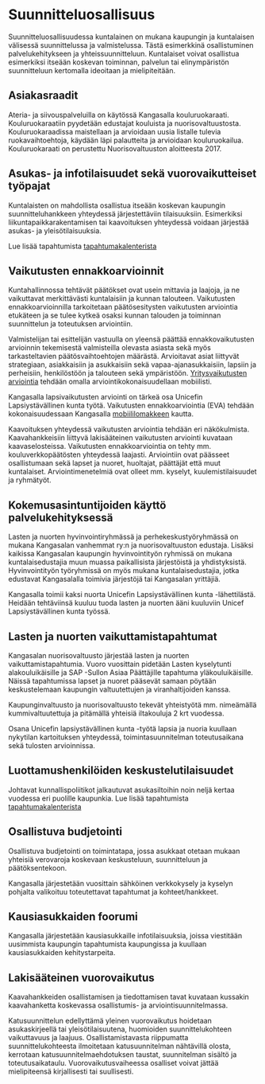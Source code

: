 # Suunnitteluosallisuus

Suunnitteluosallisuudessa kuntalainen on mukana kaupungin ja kuntalaisen välisessä suunnittelussa ja valmistelussa. Tästä esimerkkinä osallistuminen palvelukehitykseen ja yhteissuunnitteluun. Kuntalaiset voivat osallistua esimerkiksi itseään koskevan toiminnan, palvelun tai elinympäristön suunnitteluun kertomalla ideoitaan ja mielipiteitään.

## Asiakasraadit

Ateria- ja siivouspalveluilla on käytössä Kangasalla kouluruokaraati. Kouluruokaraatiin pyydetään edustajat kouluista ja nuorisovaltuustosta. Kouluruokaraadissa maistellaan ja arvioidaan uusia listalle tulevia ruokavaihtoehtoja, käydään läpi palautteita ja arvioidaan kouluruokailua. Kouluruokaraati on perustettu Nuorisovaltuuston aloitteesta 2017.

## Asukas- ja infotilaisuudet sekä vuorovaikutteiset työpajat

Kuntalaisten on mahdollista osallistua itseään koskevan kaupungin suunnitteluhankkeen yhteydessä järjestettäviin tilaisuuksiin. Esimerkiksi liikuntapaikkarakentamisen tai kaavoituksen yhteydessä voidaan järjestää asukas- ja yleisötilaisuuksia.

Lue lisää tapahtumista [tapahtumakalenterista](https://www.kangasala.fi/kaupunki-ja-paatoksenteko/osallistu-ja-vaikuta/tilaisuudet-ja-tapahtumat/)

## Vaikutusten ennakkoarvioinnit

Kuntahallinnossa tehtävät päätökset ovat usein mittavia ja laajoja, ja ne vaikuttavat merkittävästi kuntalaisiin ja kunnan talouteen. Vaikutusten ennakkoarvioinnilla tarkoitetaan päätösesitysten vaikutusten arviointia etukäteen ja se tulee kytkeä osaksi kunnan talouden ja toiminnan suunnittelun ja toteutuksen arviointiin.

Valmistelijan tai esittelijän vastuulla on yleensä päättää ennakkovaikutusten arvioinnin tekemisestä valmisteilla olevasta asiasta sekä myös tarkasteltavien päätösvaihtoehtojen määrästä. Arvioitavat asiat liittyvät strategiaan, asiakkaisiin ja asukkaisiin sekä vapaa-ajanasukkaisiin, lapsiin ja perheisiin, henkilöstöön ja talouteen sekä ympäristöön. [Yritysvaikutusten arviointia](https://link.webropol.com/s/yritysvaikutukset) tehdään omalla arviointikokonaisuudellaan mobiilisti.

Kangasalla lapsivaikutusten arviointi on tärkeä osa Unicefin Lapsiystävällinen kunta työtä. Vaikutusten ennakkoarviointia (EVA) tehdään kokonaisuudessaan Kangasalla [mobiililomakkeen](https://link.webropol.com/s/evalomake) kautta.

Kaavoituksen yhteydessä vaikutusten arviointia tehdään eri näkökulmista. Kaavahankkeisiin liittyvä lakisääteinen vaikutusten arviointi kuvataan kaavaselosteissa. Vaikutusten ennakkoarviointia on tehty mm. kouluverkkopäätösten yhteydessä laajasti. Arviointiin ovat päässeet osallistumaan sekä lapset ja nuoret, huoltajat, päättäjät että muut kuntalaiset. Arviointimenetelmiä ovat olleet mm. kyselyt, kuulemistilaisuudet ja ryhmätyöt.

## Kokemusasintuntijoiden käyttö palvelukehityksessä

Lasten ja nuorten hyvinvointiryhmässä ja perhekeskustyöryhmässä on mukana Kangasalan vanhemmat ry:n ja nuorisovaltuuston edustaja. Lisäksi kaikissa Kangasalan kaupungin hyvinvointityön ryhmissä on mukana kuntalaisedustajia muun muassa paikallisista järjestöistä ja yhdistyksistä. Hyvinvointityön työryhmissä on myös mukana kuntalaisedustajia, jotka edustavat Kangasalalla toimivia järjestöjä tai Kangasalan yrittäjiä. 

Kangasalla toimii kaksi nuorta Unicefin Lapsiystävällinen kunta -lähettilästä. Heidään tehtäviinsä kuuluu tuoda lasten ja nuorten ääni kuuluviin Unicef Lapsiystävällinen kunta työssä. 

## Lasten ja nuorten vaikuttamistapahtumat

Kangasalan nuorisovaltuusto järjestää lasten ja nuorten vaikuttamistapahtumia. Vuoro vuosittain pidetään Lasten kyselytunti alakouluikäisille ja SAP -Sullon Asiaa Päättäjille tapahtuma yläkouluikäisille. Näissä tapahtumissa lapset ja nuoret pääsevät samaan pöytään keskustelemaan kaupungin valtuutettujen ja viranhaltijoiden kanssa.    

Kaupunginvaltuusto ja nuorisovaltuusto tekevät yhteistyötä mm. nimeämällä kummivaltuutettuja ja pitämällä yhteisiä iltakouluja 2 krt vuodessa.

Osana Unicefin lapsiystävällinen kunta -työtä lapsia ja nuoria kuullaan nykytilan kartoituksen yhteydessä, toimintasuunnitelman toteutusaikana sekä tulosten arvioinnissa.  

## Luottamushenkilöiden keskustelutilaisuudet

Johtavat kunnallispoliitikot jalkautuvat asukasiltoihin noin neljä kertaa vuodessa eri puolille kaupunkia. Lue lisää tapahtumista [tapahtumakalenterista](https://www.kangasala.fi/kaupunki-ja-paatoksenteko/osallistu-ja-vaikuta/tilaisuudet-ja-tapahtumat/)

## Osallistuva budjetointi

Osallistuva budjetointi on toimintatapa, jossa asukkaat otetaan mukaan yhteisiä verovaroja koskevaan keskusteluun, suunnitteluun ja päätöksentekoon.

Kangasalla järjestetään vuosittain sähköinen verkkokysely ja kyselyn pohjalta valikoituu toteutettavat tapahtumat ja kohteet/hankkeet. 

## Kausiasukkaiden foorumi {#sec-vapaa_aika_foorumi}

Kangasalla järjestetään kausiasukkaille infotilaisuuksia, joissa viestitään uusimmista kaupungin tapahtumista kaupungissa ja kuullaan kausiasukkaiden kehitystarpeita.

## Lakisääteinen vuorovaikutus

Kaavahankkeiden osallistamisen ja tiedottamisen tavat kuvataan kussakin kaavahanketta koskevassa osallistumis- ja arviointisuunnitelmassa.

Katusuunnittelun edellyttämä yleinen vuorovaikutus hoidetaan asukaskirjeellä tai yleisötilaisuutena, huomioiden suunnittelukohteen vaikuttavuus ja laajuus. Osallistamistavasta riippumatta suunnittelukohteesta ilmoitetaan katusuunnitelman nähtävillä olosta, kerrotaan katusuunnitelmaehdotuksen taustat, suunnitelman sisältö ja toteutusaikataulu. Vuorovaikutusvaiheessa osalliset voivat jättää mielipiteensä kirjallisesti tai suullisesti.
